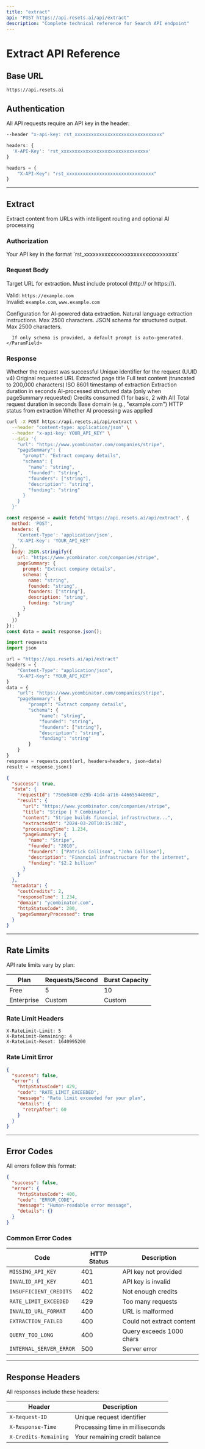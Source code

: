 ```yaml
---
title: "extract"
api: "POST https://api.resets.ai/api/extract"
description: "Complete technical reference for Search API endpoint"
---
```


# Extract API Reference

## Base URL

```
https://api.resets.ai
```

## Authentication

All API requests require an API key in the header:

<CodeGroup>

```bash curl
--header "x-api-key: rst_xxxxxxxxxxxxxxxxxxxxxxxxxxxxxxxx"
```


```javascript javascript
headers: {
  'X-API-Key': 'rst_xxxxxxxxxxxxxxxxxxxxxxxxxxxxxxxx'
}
```


```python python
headers = {
    "X-API-Key": "rst_xxxxxxxxxxxxxxxxxxxxxxxxxxxxxxxx"
}
```

</CodeGroup>

---

## Extract

<Card title="POST /api/extract" icon="globe">
  Extract content from URLs with intelligent routing and optional AI processing
</Card>

### Authorization

<ParamField header="X-API-Key" type="string" required>
  Your API key in the format `rst_xxxxxxxxxxxxxxxxxxxxxxxxxxxxxxxx`
</ParamField>

### Request Body

<ParamField body="url" type="string" required>
  Target URL for extraction. Must include protocol (http:// or https://).

  Valid: `https://example.com`\
  Invalid: `example.com`, `www.example.com`
</ParamField>

<ParamField body="pageSummary" type="object">
  Configuration for AI-powered data extraction.

  <Expandable title="pageSummary properties">
    <ParamField body="prompt" type="string">
      Natural language extraction instructions. Max 2500 characters.
    </ParamField>
    <ParamField body="schema" type="object">
      JSON schema for structured output. Max 2500 characters.

      If only schema is provided, a default prompt is auto-generated.
    </ParamField>
  </Expandable>
</ParamField>

### Response

<ResponseField name="success" type="boolean" required>
  Whether the request was successful
</ResponseField>

<ResponseField name="data" type="object" required>
  <Expandable title="data properties">
    <ResponseField name="requestId" type="string" required>
      Unique identifier for the request (UUID v4)
    </ResponseField>
    <ResponseField name="result" type="object" required>
      <Expandable title="result properties">
        <ResponseField name="url" type="string" required>
          Original requested URL
        </ResponseField>
        <ResponseField name="title" type="string" required>
          Extracted page title
        </ResponseField>
        <ResponseField name="content" type="string" required>
          Full text content (truncated to 200,000 characters)
        </ResponseField>
        <ResponseField name="extractedAt" type="string" required>
          ISO 8601 timestamp of extraction
        </ResponseField>
        <ResponseField name="processingTime" type="number" required>
          Extraction duration in seconds
        </ResponseField>
        <ResponseField name="pageSummary" type="object">
          AI-processed structured data (only when pageSummary requested)
        </ResponseField>
      </Expandable>
    </ResponseField>
  </Expandable>
</ResponseField>

<ResponseField name="metadata" type="object" required>
  <Expandable title="metadata properties">
    <ResponseField name="costCredits" type="number" required>
      Credits consumed (1 for basic, 2 with AI)
    </ResponseField>
    <ResponseField name="responseTime" type="number" required>
      Total request duration in seconds
    </ResponseField>
    <ResponseField name="domain" type="string" required>
      Base domain (e.g., "example.com")
    </ResponseField>
    <ResponseField name="httpStatusCode" type="number" required>
      HTTP status from extraction
    </ResponseField>
    <ResponseField name="pageSummaryProcessed" type="boolean" required>
      Whether AI processing was applied
    </ResponseField>
  </Expandable>
</ResponseField>

<RequestExample>

```bash curl
curl -X POST https://api.resets.ai/api/extract \
  --header "content-type: application/json" \
  --header "x-api-key: YOUR_API_KEY" \
  --data '{
    "url": "https://www.ycombinator.com/companies/stripe",
    "pageSummary": {
      "prompt": "Extract company details",
      "schema": {
        "name": "string",
        "founded": "string",
        "founders": ["string"],
        "description": "string",
        "funding": "string"
      }
    }
  }'
```


```javascript javascript
const response = await fetch('https://api.resets.ai/api/extract', {
  method: 'POST',
  headers: {
    'Content-Type': 'application/json',
    'X-API-Key': 'YOUR_API_KEY'
  },
  body: JSON.stringify({
    url: "https://www.ycombinator.com/companies/stripe",
    pageSummary: {
      prompt: "Extract company details",
      schema: {
        name: "string",
        founded: "string",
        founders: ["string"],
        description: "string",
        funding: "string"
      }
    }
  })
});
const data = await response.json();
```


```python python
import requests
import json

url = "https://api.resets.ai/api/extract"
headers = {
    "Content-Type": "application/json",
    "X-API-Key": "YOUR_API_KEY"
}
data = {
    "url": "https://www.ycombinator.com/companies/stripe",
    "pageSummary": {
        "prompt": "Extract company details",
        "schema": {
            "name": "string",
            "founded": "string",
            "founders": ["string"],
            "description": "string",
            "funding": "string"
        }
    }
}
response = requests.post(url, headers=headers, json=data)
result = response.json()
```

</RequestExample>

<ResponseExample>

```json JSON
{
  "success": true,
  "data": {
    "requestId": "750e8400-e29b-41d4-a716-446655440002",
    "result": {
      "url": "https://www.ycombinator.com/companies/stripe",
      "title": "Stripe | Y Combinator",
      "content": "Stripe builds financial infrastructure...",
      "extractedAt": "2024-03-20T10:15:30Z",
      "processingTime": 1.234,
      "pageSummary": {
        "name": "Stripe",
        "founded": "2010",
        "founders": ["Patrick Collison", "John Collison"],
        "description": "Financial infrastructure for the internet",
        "funding": "$2.2 billion"
      }
    }
  },
  "metadata": {
    "costCredits": 2,
    "responseTime": 1.234,
    "domain": "ycombinator.com",
    "httpStatusCode": 200,
    "pageSummaryProcessed": true
  }
}
```

</ResponseExample>

---

## Rate Limits

API rate limits vary by plan:

| Plan       | Requests/Second | Burst Capacity |
| ---------- | --------------- | -------------- |
| Free       | 5               | 10             |
| Enterprise | Custom          | Custom         |

### Rate Limit Headers

```
X-RateLimit-Limit: 5
X-RateLimit-Remaining: 4
X-RateLimit-Reset: 1640995200
```

### Rate Limit Error

```json
{
  "success": false,
  "error": {
    "httpStatusCode": 429,
    "code": "RATE_LIMIT_EXCEEDED",
    "message": "Rate limit exceeded for your plan",
    "details": {
      "retryAfter": 60
    }
  }
}
```

---

## Error Codes

All errors follow this format:

```json
{
  "success": false,
  "error": {
    "httpStatusCode": 400,
    "code": "ERROR_CODE",
    "message": "Human-readable error message",
    "details": {}
  }
}
```

### Common Error Codes

| Code                    | HTTP Status | Description               |
| ----------------------- | ----------- | ------------------------- |
| `MISSING_API_KEY`       | 401         | API key not provided      |
| `INVALID_API_KEY`       | 401         | API key is invalid        |
| `INSUFFICIENT_CREDITS`  | 402         | Not enough credits        |
| `RATE_LIMIT_EXCEEDED`   | 429         | Too many requests         |
| `INVALID_URL_FORMAT`    | 400         | URL is malformed          |
| `EXTRACTION_FAILED`     | 400         | Could not extract content |
| `QUERY_TOO_LONG`        | 400         | Query exceeds 1000 chars  |
| `INTERNAL_SERVER_ERROR` | 500         | Server error              |

---

## Response Headers

All responses include these headers:

| Header                | Description                     |
| --------------------- | ------------------------------- |
| `X-Request-ID`        | Unique request identifier       |
| `X-Response-Time`     | Processing time in milliseconds |
| `X-Credits-Remaining` | Your remaining credit balance   |
